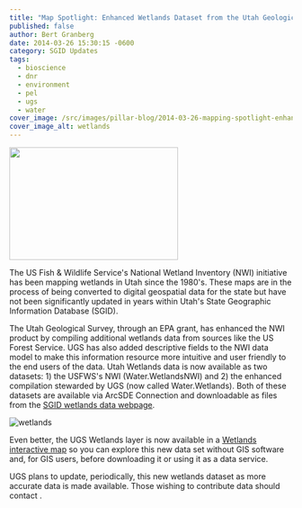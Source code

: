 ```yaml
---
title: "Map Spotlight: Enhanced Wetlands Dataset from the Utah Geological Survey"
published: false
author: Bert Granberg
date: 2014-03-26 15:30:15 -0600
category: SGID Updates
tags:
  - bioscience
  - dnr
  - environment
  - pel
  - ugs
  - water
cover_image: /src/images/pillar-blog/2014-03-26-mapping-spotlight-enhanced-wetlands-dataset-from-the-utah-geological-survey/wetlands_agol.png
cover_image_alt: wetlands
---
```



<a href="/images/404.png">
  <img src="/images/404.png" alt="" title="Wetland" width="300" height="200" class="inline-text-right" />
</a>

The US Fish & Wildlife Service's National Wetland Inventory (NWI) initiative has been mapping wetlands in Utah since the 1980's. These maps are in the process of being converted to digital geospatial data for the state but have not been significantly updated in years within Utah's State Geographic Information Database (SGID).

The Utah Geological Survey, through an EPA grant, has enhanced the NWI product by compiling additional wetlands data from sources like the US Forest Service. UGS has also added descriptive fields to the NWI data model to make this information resource more intuitive and user friendly to the end users of the data. Utah Wetlands data is now available as two datasets: 1) the USFWS's NWI (Water.WetlandsNWI) and 2) the enhanced compilation stewarded by UGS (now called Water.Wetlands). Both of these datasets are available via ArcSDE Connection and downloadable as files from the <a href="/products/sgid/water/wetlands-and-riparian">SGID wetlands data webpage</a>.

![wetlands](../../images/pillar-blog/2014-03-26-mapping-spotlight-enhanced-wetlands-dataset-from-the-utah-geological-survey/wetlands_agol.png)

Even better, the UGS Wetlands layer is now available in a <a href="http://bit.ly/1hK0rqQ ">Wetlands interactive map</a> so you can explore this new data set without GIS software and, for GIS users, before downloading it or using it as a data service.

UGS plans to update, periodically, this new wetlands dataset as more accurate data is made available. Those wishing to
contribute data should contact <Contacts subject={frontmatter.title} contactKey="wetlands" inline />.
